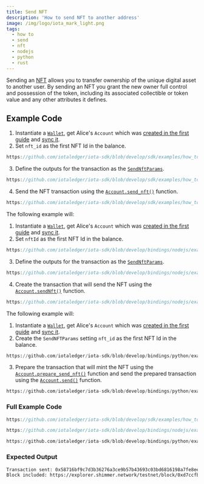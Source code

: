 ```yaml
---
title: Send NFT
description: 'How to send NFT to another address'
image: /img/logo/iota_mark_light.png
tags:
  - how to
  - send
  - nft
  - nodejs
  - python
  - rust
---
```



Sending an [NFT](/learn/protocols/stardust/core-concepts/multi-asset-ledger#non-fungible-tokens-nfts)
allows you to transfer ownership of the unique digital asset to another user. By sending an NFT you grant the new owner full control and possession of the token, including its
associated collectible or token value and any other attributes it defines.

## Example Code

<Tabs groupId="language" queryString>
<TabItem value="rust" label="Rust">

1. Instantiate a [`Wallet`](https://docs.rs/iota-sdk/latest/iota_sdk/wallet/core/struct.Wallet.html), get Alice's `Account` which was
   [created in the first guide](../accounts-and-addresses/create-account.mdx) and [sync it](../accounts-and-addresses/check-balance.mdx).
2. Set `nft_id` as the first NFT Id in the balance.

<div className={'hide-code-block-extras'}>

```rust reference
https://github.com/iotaledger/iota-sdk/blob/develop/sdk/examples/how_tos/nfts/send_nft.rs#L42
```

</div>

3. Define the outputs for the transaction as the [`SendNftParams`](https://docs.rs/iota-sdk/latest/iota_sdk/wallet/struct.SendNftParams.html).

<div className={'hide-code-block-extras'}>

```rust reference
https://github.com/iotaledger/iota-sdk/blob/develop/sdk/examples/how_tos/nfts/send_nft.rs#L48
```

</div>

4. Send the NFT transaction using the [`Account.send_nft()`](https://docs.rs/iota-sdk/latest/iota_sdk/wallet/struct.SendNftParams.html) function.

<div className={'hide-code-block-extras'}>

```rust reference
https://github.com/iotaledger/iota-sdk/blob/develop/sdk/examples/how_tos/nfts/send_nft.rs#L52
```

</div>

</TabItem>
<TabItem value="typescript-node" label="Typescript (Node.js)">

The following example will:

1. Instantiate a [`Wallet`](https://docs.rs/iota-sdk/latest/iota_sdk/wallet/core/struct.Wallet.html), get Alice's `Account` which was
   [created in the first guide](../accounts-and-addresses/create-account.mdx) and [sync it](../accounts-and-addresses/check-balance.mdx).
2. Set `nftId` as the first NFT Id in the balance.

<div className={'hide-code-block-extras'}>

```typescript reference
https://github.com/iotaledger/iota-sdk/blob/develop/bindings/nodejs/examples/how_tos/nfts/send_nft.ts#L51
```

</div>

3. Define the outputs for the transaction as the [`SendNftParams`](../../references/nodejs/interfaces/SendNftParams.md).

<div className={'hide-code-block-extras'}>

```typescript reference
https://github.com/iotaledger/iota-sdk/blob/develop/bindings/nodejs/examples/how_tos/nfts/send_nft.ts#L53-L58
```

</div>

4. Create the transaction that will send the NFT using the [`Account.sendNft()`](../../references/nodejs/classes/Account.md#sendnft) <!-- TODO Update ref link --> function.

<div className={'hide-code-block-extras'}>

```typescript reference
https://github.com/iotaledger/iota-sdk/blob/develop/bindings/nodejs/examples/how_tos/nfts/send_nft.ts#L61
```

</div>

</TabItem>
<TabItem value="python" label="Python">

The following example will:

1. Instantiate a [`Wallet`](https://docs.rs/iota-sdk/latest/iota_sdk/wallet/core/struct.Wallet.html), get Alice's `Account` which was
   [created in the first guide](../accounts-and-addresses/create-account.mdx) and [sync it](../accounts-and-addresses/check-balance.mdx).
2. Create the `SendNFTParams` setting `nft_id` as the first NFT Id in the balance.

<div className={'hide-code-block-extras'}>

```python reference
https://github.com/iotaledger/iota-sdk/blob/develop/bindings/python/examples/how_tos/nfts/send_nft.py#L23-L26
```

</div>

3. Prepare the transaction that will mint the NFT using the [`Account.prepare_send_nft()`](../../references/python/iota_sdk/wallet/account.md#prepare_send_nft)
   function and send the prepared transaction using the [`Account.send()`](../../references/python/iota_sdk/wallet/account.md#send)
   function.

<div className={'hide-code-block-extras'}>

```python reference
https://github.com/iotaledger/iota-sdk/blob/develop/bindings/python/examples/how_tos/nfts/send_nft.py#L28
```

</div>

</TabItem>
</Tabs>

### Full Example Code

<Tabs groupId="language" queryString>
<TabItem value="rust" label="Rust">

```rust reference
https://github.com/iotaledger/iota-sdk/blob/develop/sdk/examples/how_tos/nfts/send_nft.rs
```

</TabItem>
<TabItem value="typescript-node" label="Typescript (Node.js)">

```typescript reference
https://github.com/iotaledger/iota-sdk/blob/develop/bindings/nodejs/examples/how_tos/nfts/send_nft.ts
```

</TabItem>
<TabItem value="python" label="Python">

```python reference
https://github.com/iotaledger/iota-sdk/blob/develop/bindings/python/examples/how_tos/nfts/send_nft.py
```

</TabItem>
</Tabs>

### Expected Output

```bash
Transaction sent: 0x58716bf9c7d3b36276a3ce9b57b43693c03bd6816198a7fe8ee1b814c424dae6
Block included: https://explorer.shimmer.network/testnet/block/0xd7ccfb7922a719dcee7e4bf15eaf3a6983c378b7a4c16adf34a3eb001cfc5773
```

